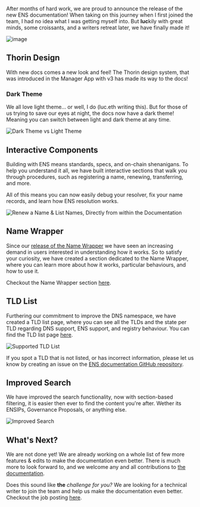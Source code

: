 After months of hard work, we are proud to announce the release of the new ENS documentation!
When taking on this journey when I first joined the team, I had no idea what I was getting myself into.
But **luc**kily with great minds, some croissants, and a writers retreat later, we have finally made it!

![image](./1.png)

## Thorin Design

With new docs comes a new look and feel!
The Thorin design system, that was introduced in the Manager App with v3 has made its way to the docs!

### Dark Theme

We all love light theme... or well, I do (luc.eth writing this).
But for those of us trying to save our eyes at night, the docs now have a dark theme!
Meaning you can switch between light and dark theme at any time.

![Dark Theme vs Light Theme](./4.png)

## Interactive Components

Building with ENS means standards, specs, and on-chain shenanigans. To help you understand it all, we have built interactive sections that walk you through procedures, such as registering a name, renewing, transferring, and more.

All of this means you can now easily debug your resolver, fix your name records, and learn how ENS resolution works.

![Renew a Name & List Names, Directly from within the Documentation](./2.png)

## Name Wrapper

Since our [release of the Name Wrapper](https://www.youtube.com/watch?v=njb7jp5_Qoo) we have seen an increasing demand in users interested in understanding how it works.
So to satisfy your curiosity, we have created a section dedicated to the Name Wrapper, where you can learn more about how it works,
particular behaviours, and how to use it.

Checkout the Name Wrapper section [here](https://docs.ens.domains/namewrapper).

## TLD List

Furthering our commitment to improve the DNS namespace, we have created a TLD list page, where you can see all the TLDs and the state per TLD regarding DNS support, ENS support, and registry behaviour.
You can find the TLD list page [here](https://docs.ens.domains/dns/tlds).

![Supported TLD List](./3.png)

If you spot a TLD that is not listed, or has incorrect information, please let us know by creating an issue on the [ENS documentation GitHub repository](https://github.com/ensdomains/docs).

## Improved Search

We have improved the search functionality, now with section-based filtering, it is easier then ever to find the content you're after.
Wether its ENSIPs, Governance Proposals, or anything else.

![Improved Search](./5.png)

## What's Next?

We are not done yet! We are already working on a whole list of few more features & edits to make the documentation even better.
There is much more to look forward to, and we welcome any and all contributions to [the documentation](https://github.com/ensdomains/docs).

Does this sound like **the** _challenge for you?_ We are looking for a technical writer to join the team and help us make the documentation even better.
Checkout the job posting [here](https://enslabs.breezy.hr/p/0967c0d8ab73-technical-content-writer).
